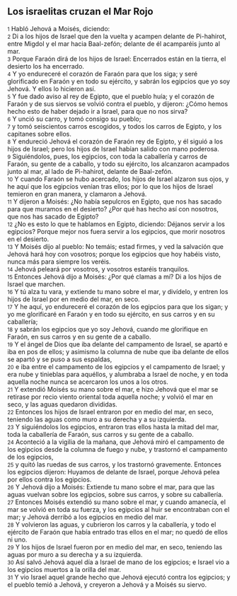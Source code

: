 == Los israelitas cruzan el Mar Rojo ==

{{anchor|1}} <small>1</small> Habló Jehová a Moisés, diciendo:<br>
{{anchor|2}} <small>2</small> Di a los hijos de Israel que den la vuelta y acampen delante de Pi-hahirot, entre Migdol y el mar hacia Baal-zefón; delante de él acamparéis junto al mar.<br>
{{anchor|3}} <small>3</small> Porque Faraón dirá de los hijos de Israel: Encerrados están en la tierra, el desierto los ha encerrado.<br>
{{anchor|4}} <small>4</small> Y yo endureceré el corazón de Faraón para que los siga; y seré glorificado en Faraón y en todo su ejército, y sabrán los egipcios que yo soy Jehová. Y ellos lo hicieron así.<br>
{{anchor|5}} <small>5</small> Y fue dado aviso al rey de Egipto, que el pueblo huía; y el corazón de Faraón y de sus siervos se volvió contra el pueblo, y dijeron: ¿Cómo hemos hecho esto de haber dejado ir a Israel, para que no nos sirva?<br>
{{anchor|6}} <small>6</small> Y unció su carro, y tomó consigo su pueblo;<br>
{{anchor|7}} <small>7</small> y tomó seiscientos carros escogidos, y todos los carros de Egipto, y los capitanes sobre ellos.<br>
{{anchor|8}} <small>8</small> Y endureció Jehová el corazón de Faraón rey de Egipto, y él siguió a los hijos de Israel; pero los hijos de Israel habían salido con mano poderosa.<br>
{{anchor|9}} <small>9</small> Siguiéndolos, pues, los egipcios, con toda la caballería y carros de Faraón, su gente de a caballo, y todo su ejército, los alcanzaron acampados junto al mar, al lado de Pi-hahirot, delante de Baal-zefón.<br>
{{anchor|10}} <small>10</small> Y cuando Faraón se hubo acercado, los hijos de Israel alzaron sus ojos, y he aquí que los egipcios venían tras ellos; por lo que los hijos de Israel temieron en gran manera, y clamaron a Jehová.<br>
{{anchor|11}} <small>11</small> Y dijeron a Moisés: ¿No había sepulcros en Egipto, que nos has sacado para que muramos en el desierto? ¿Por qué has hecho así con nosotros, que nos has sacado de Egipto?<br>
{{anchor|12}} <small>12</small> ¿No es esto lo que te hablamos en Egipto, diciendo: Déjanos servir a los egipcios? Porque mejor nos fuera servir a los egipcios, que morir nosotros en el desierto.<br>
{{anchor|13}} <small>13</small> Y Moisés dijo al pueblo: No temáis; estad firmes, y ved la salvación que Jehová hará hoy con vosotros; porque los egipcios que hoy habéis visto, nunca más para siempre los veréis.<br>
{{anchor|14}} <small>14</small> Jehová peleará por vosotros, y vosotros estaréis tranquilos.<br>
{{anchor|15}} <small>15</small> Entonces Jehová dijo a Moisés: ¿Por qué clamas a mí? Di a los hijos de Israel que marchen.<br>
{{anchor|16}} <small>16</small> Y tú alza tu vara, y extiende tu mano sobre el mar, y divídelo, y entren los hijos de Israel por en medio del mar, en seco.<br>
{{anchor|17}} <small>17</small> Y he aquí, yo endureceré el corazón de los egipcios para que los sigan; y yo me glorificaré en Faraón y en todo su ejército, en sus carros y en su caballería;<br>
{{anchor|18}} <small>18</small> y sabrán los egipcios que yo soy Jehová, cuando me glorifique en Faraón, en sus carros y en su gente de a caballo.<br>
{{anchor|19}} <small>19</small> Y el ángel de Dios que iba delante del campamento de Israel, se apartó e iba en pos de ellos; y asimismo la columna de nube que iba delante de ellos se apartó y se puso a sus espaldas,<br>
{{anchor|20}} <small>20</small> e iba entre el campamento de los egipcios y el campamento de Israel; y era nube y tinieblas para aquéllos, y alumbraba a Israel de noche, y en toda aquella noche nunca se acercaron los unos a los otros.<br>
{{anchor|21}} <small>21</small> Y extendió Moisés su mano sobre el mar, e hizo Jehová que el mar se retirase por recio viento oriental toda aquella noche; y volvió el mar en seco, y las aguas quedaron divididas.<br>
{{anchor|22}} <small>22</small> Entonces los hijos de Israel entraron por en medio del mar, en seco, teniendo las aguas como muro a su derecha y a su izquierda.<br>
{{anchor|23}} <small>23</small> Y siguiéndolos los egipcios, entraron tras ellos hasta la mitad del mar, toda la caballería de Faraón, sus carros y su gente de a caballo.<br>
{{anchor|24}} <small>24</small> Aconteció a la vigilia de la mañana, que Jehová miró el campamento de los egipcios desde la columna de fuego y nube, y trastornó el campamento de los egipcios,<br>
{{anchor|25}} <small>25</small> y quitó las ruedas de sus carros, y los trastornó gravemente. Entonces los egipcios dijeron: Huyamos de delante de Israel, porque Jehová pelea por ellos contra los egipcios.<br>
{{anchor|26}} <small>26</small> Y Jehová dijo a Moisés: Extiende tu mano sobre el mar, para que las aguas vuelvan sobre los egipcios, sobre sus carros, y sobre su caballería.<br>
{{anchor|27}} <small>27</small> Entonces Moisés extendió su mano sobre el mar, y cuando amanecía, el mar se volvió en toda su fuerza, y los egipcios al huir se encontraban con el mar; y Jehová derribó a los egipcios en medio del mar.<br>
{{anchor|28}} <small>28</small> Y volvieron las aguas, y cubrieron los carros y la caballería, y todo el ejército de Faraón que había entrado tras ellos en el mar; no quedó de ellos ni uno.<br>
{{anchor|29}} <small>29</small> Y los hijos de Israel fueron por en medio del mar, en seco, teniendo las aguas por muro a su derecha y a su izquierda.<br>
{{anchor|30}} <small>30</small> Así salvó Jehová aquel día a Israel de mano de los egipcios; e Israel vio a los egipcios muertos a la orilla del mar.<br>
{{anchor|31}} <small>31</small> Y vio Israel aquel grande hecho que Jehová ejecutó contra los egipcios; y el pueblo temió a Jehová, y creyeron a Jehová y a Moisés su siervo.<br>
